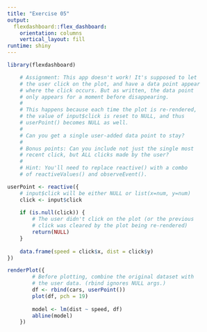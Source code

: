```yaml
---
title: "Exercise 05"
output: 
  flexdashboard::flex_dashboard:
    orientation: columns
    vertical_layout: fill
runtime: shiny       
---
```


```r
library(flexdashboard)

    # Assignment: This app doesn't work! It's supposed to let
    # the user click on the plot, and have a data point appear
    # where the click occurs. But as written, the data point
    # only appears for a moment before disappearing.
    # 
    # This happens because each time the plot is re-rendered,
    # the value of input$click is reset to NULL, and thus
    # userPoint() becomes NULL as well.
    # 
    # Can you get a single user-added data point to stay?
    # 
    # Bonus points: Can you include not just the single most
    # recent click, but ALL clicks made by the user?
    # 
    # Hint: You'll need to replace reactive() with a combo
    # of reactiveValues() and observeEvent().
```



```r
userPoint <- reactive({
    # input$click will be either NULL or list(x=num, y=num)
    click <- input$click
    
    if (is.null(click)) {
        # The user didn't click on the plot (or the previous
        # click was cleared by the plot being re-rendered)
        return(NULL)
    }
    
    data.frame(speed = click$x, dist = click$y)
})
```


```r
renderPlot({
        # Before plotting, combine the original dataset with
        # the user data. (rbind ignores NULL args.)
        df <- rbind(cars, userPoint())
        plot(df, pch = 19)
        
        model <- lm(dist ~ speed, df)
        abline(model)
    })
```

